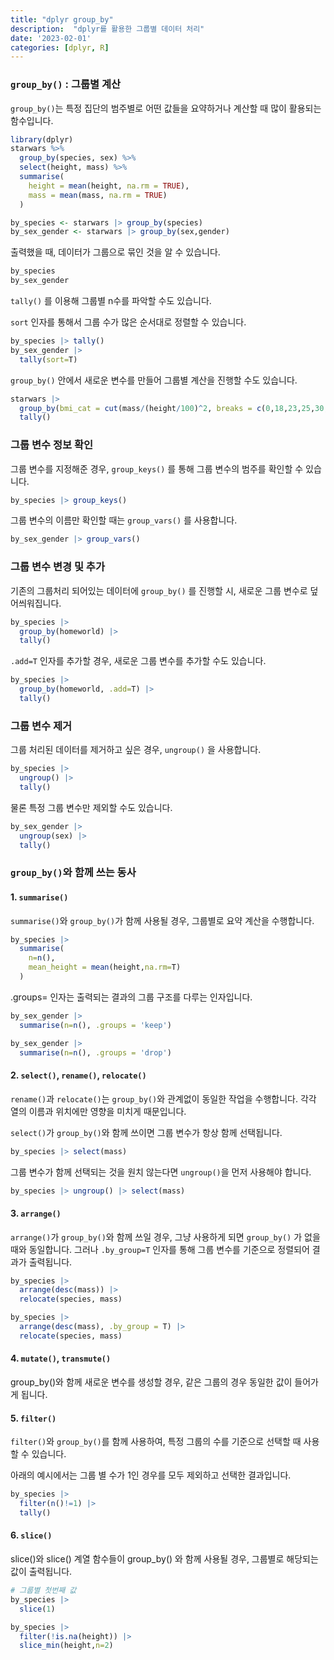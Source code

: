 ```yaml
---
title: "dplyr group_by"
description:  "dplyr를 활용한 그룹별 데이터 처리"
date: '2023-02-01'
categories: [dplyr, R]
---
```


### `group_by()` : 그룹별 계산

`group_by()`는 특정 집단의 범주별로 어떤 값들을 요약하거나 계산할 때 많이 활용되는 함수입니다.

```r
library(dplyr)
starwars %>%
  group_by(species, sex) %>%
  select(height, mass) %>%
  summarise(
    height = mean(height, na.rm = TRUE),
    mass = mean(mass, na.rm = TRUE)
  )
```

```r
by_species <- starwars |> group_by(species)
by_sex_gender <- starwars |> group_by(sex,gender)
```

출력했을 때, 데이터가 그룹으로 묶인 것을 알 수 있습니다.

```r
by_species
by_sex_gender
```

`tally()` 를 이용해 그룹별 n수를 파악할 수도 있습니다.

`sort` 인자를 통해서 그룹 수가 많은 순서대로 정렬할 수 있습니다.

```r
by_species |> tally()
by_sex_gender |> 
  tally(sort=T)
```

`group_by()` 안에서 새로운 변수를 만들어 그룹별 계산을 진행할 수도 있습니다.

```r
starwars |> 
  group_by(bmi_cat = cut(mass/(height/100)^2, breaks = c(0,18,23,25,30,Inf))) |> 
  tally()
```

### 그룹 변수 정보 확인

그룹 변수를 지정해준 경우, `group_keys()` 를 통해 그룹 변수의 범주를 확인할 수 있습니다.

```r
by_species |> group_keys()
```

그룹 변수의 이름만 확인할 때는 `group_vars()` 를 사용합니다.

```r
by_sex_gender |> group_vars()
```

### 그룹 변수 변경 및 추가

기존의 그룹처리 되어있는 데이터에 `group_by()` 를 진행할 시, 새로운 그룹 변수로 덮어씌워집니다.

```r
by_species |> 
  group_by(homeworld) |> 
  tally()
```

`.add=T` 인자를 추가할 경우, 새로운 그룹 변수를 추가할 수도 있습니다.

```r
by_species |> 
  group_by(homeworld, .add=T) |> 
  tally()
```

### 그룹 변수 제거

그룹 처리된 데이터를 제거하고 싶은 경우, `ungroup()` 을 사용합니다.

```r
by_species |> 
  ungroup() |> 
  tally()
```

물론 특정 그룹 변수만 제외할 수도 있습니다.

```r
by_sex_gender |> 
  ungroup(sex) |> 
  tally()
```

### `group_by()`와 함께 쓰는 동사

#### 1. `summarise()`

`summarise()`와 `group_by()`가 함께 사용될 경우, 그룹별로 요약 계산을 수행합니다.

```r
by_species |> 
  summarise(
    n=n(),
    mean_height = mean(height,na.rm=T)
  )
```

.groups= 인자는 출력되는 결과의 그룹 구조를 다루는 인자입니다.

```r
by_sex_gender |> 
  summarise(n=n(), .groups = 'keep')

by_sex_gender |> 
  summarise(n=n(), .groups = 'drop')
```

#### 2. `select()`, `rename()`, `relocate()`

`rename()`과 `relocate()`는 `group_by()`와 관계없이 동일한 작업을 수행합니다. 각각 열의 이름과 위치에만 영향을 미치게 때문입니다.

`select()`가 `group_by()`와 함께 쓰이면 그룹 변수가 항상 함께 선택됩니다.

```r
by_species |> select(mass)
```

그룹 변수가 함께 선택되는 것을 원치 않는다면 `ungroup()`을 먼저 사용해야 합니다.

```r
by_species |> ungroup() |> select(mass)
```

#### 3. `arrange()`

`arrange()`가 `group_by()`와 함께 쓰일 경우, 그냥 사용하게 되면 `group_by()` 가 없을 때와 동일합니다. 그러나 `.by_group=T` 인자를 통해 그룹 변수를 기준으로 정렬되어 결과가 출력됩니다.

```r
by_species |> 
  arrange(desc(mass)) |> 
  relocate(species, mass)

by_species |> 
  arrange(desc(mass), .by_group = T) |> 
  relocate(species, mass)

```

#### 4. `mutate()`, `transmute()`

group_by()와 함께 새로운 변수를 생성할 경우, 같은 그룹의 경우 동일한 값이 들어가게 됩니다.

#### 5. `filter()`

`filter()`와 `group_by()`를 함께 사용하여, 특정 그룹의 수를 기준으로 선택할 때 사용할 수 있습니다.

아래의 예시에서는 그룹 별 수가 1인 경우를 모두 제외하고 선택한 결과입니다.

```r
by_species |> 
  filter(n()!=1) |> 
  tally()
```

#### 6. `slice()`

slice()와 slice() 계열 함수들이 group_by() 와 함께 사용될 경우, 그룹별로 해당되는 값이 출력됩니다.

```r
# 그룹별 첫번째 값 
by_species |> 
  slice(1) 

by_species |>
  filter(!is.na(height)) |> 
  slice_min(height,n=2)
```
